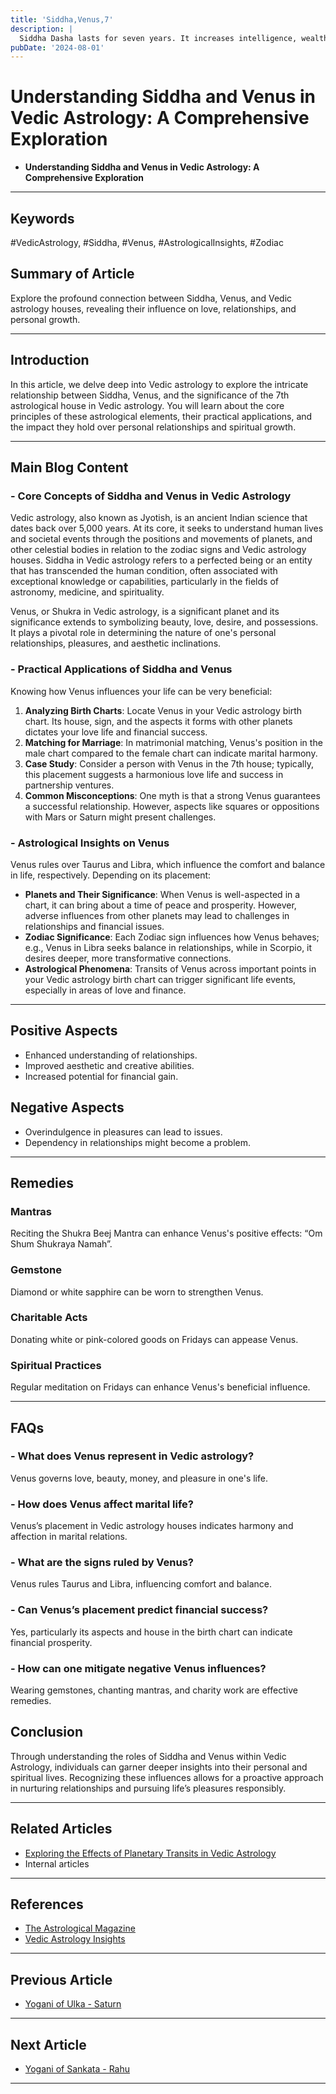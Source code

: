 ```yaml
---
title: 'Siddha,Venus,7'
description: |
  Siddha Dasha lasts for seven years. It increases intelligence, wealth, and business prospects, and creates the possibility of a marriage ceremony.
pubDate: '2024-08-01'
---
```


# Understanding Siddha and Venus in Vedic Astrology: A Comprehensive Exploration

- **Understanding Siddha and Venus in Vedic Astrology: A Comprehensive Exploration**

---

## Keywords 
#VedicAstrology, #Siddha, #Venus, #AstrologicalInsights, #Zodiac

## Summary of Article
Explore the profound connection between Siddha, Venus, and Vedic astrology houses, revealing their influence on love, relationships, and personal growth.

---

## Introduction
In this article, we delve deep into Vedic astrology to explore the intricate relationship between Siddha, Venus, and the significance of the 7th astrological house in Vedic astrology. You will learn about the core principles of these astrological elements, their practical applications, and the impact they hold over personal relationships and spiritual growth.

---

## Main Blog Content

### - Core Concepts of Siddha and Venus in Vedic Astrology 
Vedic astrology, also known as Jyotish, is an ancient Indian science that dates back over 5,000 years. At its core, it seeks to understand human lives and societal events through the positions and movements of planets, and other celestial bodies in relation to the zodiac signs and Vedic astrology houses. Siddha in Vedic astrology refers to a perfected being or an entity that has transcended the human condition, often associated with exceptional knowledge or capabilities, particularly in the fields of astronomy, medicine, and spirituality. 

Venus, or Shukra in Vedic astrology, is a significant planet and its significance extends to symbolizing beauty, love, desire, and possessions. It plays a pivotal role in determining the nature of one's personal relationships, pleasures, and aesthetic inclinations. 

### - Practical Applications of Siddha and Venus
Knowing how Venus influences your life can be very beneficial:
1. **Analyzing Birth Charts**: Locate Venus in your Vedic astrology birth chart. Its house, sign, and the aspects it forms with other planets dictates your love life and financial success.
2. **Matching for Marriage**: In matrimonial matching, Venus's position in the male chart compared to the female chart can indicate marital harmony.
3. **Case Study**: Consider a person with Venus in the 7th house; typically, this placement suggests a harmonious love life and success in partnership ventures.
4. **Common Misconceptions**: One myth is that a strong Venus guarantees a successful relationship. However, aspects like squares or oppositions with Mars or Saturn might present challenges.

### - Astrological Insights on Venus
Venus rules over Taurus and Libra, which influence the comfort and balance in life, respectively. Depending on its placement:
- **Planets and Their Significance**: When Venus is well-aspected in a chart, it can bring about a time of peace and prosperity. However, adverse influences from other planets may lead to challenges in relationships and financial issues.
- **Zodiac Significance**: Each Zodiac sign influences how Venus behaves; e.g., Venus in Libra seeks balance in relationships, while in Scorpio, it desires deeper, more transformative connections.
- **Astrological Phenomena**: Transits of Venus across important points in your Vedic astrology birth chart can trigger significant life events, especially in areas of love and finance.

---

## Positive Aspects
- Enhanced understanding of relationships.
- Improved aesthetic and creative abilities.
- Increased potential for financial gain.

## Negative Aspects
- Overindulgence in pleasures can lead to issues.
- Dependency in relationships might become a problem.

---

## Remedies
### Mantras
Reciting the Shukra Beej Mantra can enhance Venus's positive effects: “Om Shum Shukraya Namah”.

### Gemstone
Diamond or white sapphire can be worn to strengthen Venus.

### Charitable Acts
Donating white or pink-colored goods on Fridays can appease Venus.

### Spiritual Practices
Regular meditation on Fridays can enhance Venus's beneficial influence.

---

## FAQs 
### - What does Venus represent in Vedic astrology?
Venus governs love, beauty, money, and pleasure in one's life.

### - How does Venus affect marital life?
Venus’s placement in Vedic astrology houses indicates harmony and affection in marital relations.

### - What are the signs ruled by Venus?
Venus rules Taurus and Libra, influencing comfort and balance.

### - Can Venus’s placement predict financial success?
Yes, particularly its aspects and house in the birth chart can indicate financial prosperity.

### - How can one mitigate negative Venus influences?
Wearing gemstones, chanting mantras, and charity work are effective remedies.

## Conclusion
Through understanding the roles of Siddha and Venus within Vedic Astrology, individuals can garner deeper insights into their personal and spiritual lives. Recognizing these influences allows for a proactive approach in nurturing relationships and pursuing life’s pleasures responsibly.

---

## Related Articles
- [Exploring the Effects of Planetary Transits in Vedic Astrology](link)
- Internal articles 

---

## References
- [The Astrological Magazine](https://www.astrologicalmagazine.com)
- [Vedic Astrology Insights](https://www.vedicastrologyinsights.com)

---

## Previous Article
- [Yogani of Ulka - Saturn](/blogs-md/0402_Yogini_Dasha/0506_Ulka_Saturn_6.mdx)

---

## Next Article
- [Yogani of Sankata - Rahu](/blogs-md/0402_Yogini_Dasha/0508_Sankata_Rahu_8.mdx)

---
